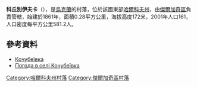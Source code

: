 {{coord|50|15|58|N|36|14|14|E|scale:100000_region:UA|display=title}}

'''科丘別伊夫卡'''（{{lang-uk|Кочубеївка}}），是[[烏克蘭|烏克蘭]]的村落，位於該國東部[[哈爾科夫州|哈爾科夫州]]，由[[傑爾加奇區_(烏克蘭)|傑爾加奇區]]負責管轄，始建於1861年，面積0.28平方公里，海拔高度172米，2001年人口161，人口密度每平方公里581.2人。

==參考資料==
* [http://w1.c1.rada.gov.ua/pls/z7502/A005?rdat1=09.01.2009&rf7571=32988 Кочубеївка]
* [http://weather.in.ua/ua/har'kovskaja/11864 Погода в селі Кочубеївка] {{Wayback|url=http://weather.in.ua/ua/har%27kovskaja/11864 |date=20160323030437 }}

{{DEFAULTSORT:Кочубеївка}}
[[Category:哈爾科夫州村落|Category:哈爾科夫州村落]]
[[Category:傑爾加奇區村落|Category:傑爾加奇區村落]]


{{Kharkiv-geo-stub}}